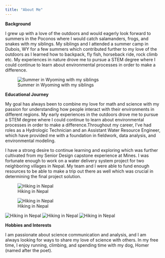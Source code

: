 ```yaml
---
title: "About Me"
---
```


**Background**

I grew up with a love of the outdoors and would eagerly look forward to summers in the Poconos where I would catch salamanders, frogs, and snakes with my siblings. My siblings and I attended a summer camp in Dubois, WY for a few summers which contributed further to my love of the outdoors as I learned how to backpack, fly fish, horseback ride, rock climb etc. My experiences in nature drove me to pursue a STEM degree where I could continue to learn about environmental processes in order to make a difference.

![Summer in Wyoming with my siblings](RenderedImage.jpeg)

**Educational Journey**

My goal has always been to combine my love for math and science with my passion for understanding how people interact with their environments in different regions. My early experiences in the outdoors drove me to pursue a STEM degree where I could continue to learn about environmental processes in order to make a difference.Throughout my career, I’ve had roles as a Hydrologic Technician and an Assistant Water Resource Engineer, which have provided me with a foundation in fieldwork, data analysis, and environmental modeling.

I have a strong desire to continue learning and exploring which was further cultivated from my Senior Design capstone experience at Mines. I was fortunate enough to work on a water delivery system project for two neighboring villages in Nepal. My team and I were able to fund enough resources to be able to make a trip out there as well which was crucial in determining the final project solution.

![Hiking in Nepal](IMG_0848.jpeg)

![Hiking in Nepal](IMG_0899.jpeg)

![Hiking in Nepal](IMG_1074.jpeg) ![Hiking in Nepal](IMG_1251.JPG) ![Hiking in Nepal](Nepal2019_dog_KhundeKhumjungP1000258-2.jpg)

**Hobbies and Interests**

I am passionate about science communication and analysis, and I am always looking for ways to share my love of science with others. In my free time, I enjoy running, climbing, and spending time with my dog, Homer (named after the poet).
